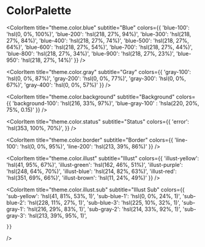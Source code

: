 
<Meta title="Design System/Colors" />

# ColorPalette
<ColorPalette>
  <ColorItem 
    title="theme.color.black"
    subtitle="Black"
    colors={{
      'black-100': 'hsl(0, 0%, 47%)',
      'black-200': 'hsl(0, 0%, 42%)',
      'black-300': 'hsl(0, 0%, 37%)',
      'black-400': 'hsl(0, 0%, 32%)',
      'black-500': 'hsl(0, 0%, 27%)',
      'black-600': 'hsl(0, 0%, 22%)',
      'black-700': 'hsl(0, 0%, 17%)',
      'black-800': 'hsl(0, 0%, 12%)',
      'black-900': 'hsl(0, 0%, 7%)',
      'black-950': 'hsl(0, 0%, 2%)'
    }} 
  />
  
  <ColorItem 
    title="theme.color.blue"
    subtitle="Blue" 
    colors={{
      'blue-100': 'hsl(0, 0%, 100%)',
      'blue-200': 'hsl(218, 27%, 94%)',
      'blue-300': 'hsl(218, 27%, 84%)',
      'blue-400': 'hsl(218, 27%, 74%)',
      'blue-500': 'hsl(218, 27%, 64%)',
      'blue-600': 'hsl(218, 27%, 54%)',
      'blue-700': 'hsl(218, 27%, 44%)',
      'blue-800': 'hsl(218, 27%, 34%)',
      'blue-900': 'hsl(218, 27%, 23%)',
      'blue-950': 'hsl(218, 27%, 14%)'
    }} 
  />

  <ColorItem 
    title="theme.color.gray"
    subtitle="Gray" 
    colors={{
      'gray-100': 'hsl(0, 0%, 87%)',
      'gray-200': 'hsl(0, 0%, 77%)',
      'gray-300': 'hsl(0, 0%, 67%)',
      'gray-400': 'hsl(0, 0%, 57%)'
    }} 
  />

  <ColorItem 
    title="theme.color.background"
    subtitle="Background" 
    colors={{
      'background-100': 'hsl(216, 33%, 97%)',
      'blue-gray-100' : 'hsla(220, 20%, 75%, 0.15)'
    }} 
  />
  
    
  <ColorItem 
    title="theme.color.status" 
    subtitle="Status"
    colors={{
      'error': 'hsl(353, 100%, 70%)',
    }} 
  />

  <ColorItem 
    title="theme.color.border"
    subtitle="Border"
    colors={{
      'line-100': 'hsl(0, 0%, 95%)',
      'line-200': 'hsl(213, 39%, 86%)'
    }} 
  />
  
  <ColorItem 
    title="theme.color.illust"
    subtitle="Illust" 
    colors={{
      'illust-yellow': 'hsl(41, 95%, 67%)',
      'illust-green': 'hsl(162, 46%, 51%)',
      'illust-purple': 'hsl(248, 64%, 70%)',
      'illust-blue': 'hsl(214, 82%, 63%)',
      'illust-red': 'hsl(351, 69%, 66%)',
      'illust-brown': 'hsl(11, 24%, 49%)'
    }} 
  />
  
  <ColorItem 
    title="theme.color.illust.sub"
    subtitle="Illust Sub" 
    colors={{
      'sub-yellow': 'hsl(41, 81%, 53%, 1)',
      'sub-blue-1': 'hsl(0, 0%, 24%, 1)',
      'sub-blue-2': 'hsl(228, 11%, 27%, 1)',
      'sub-blue-3': 'hsl(225, 10%, 32%, 1)',
      'sub-gray-1': 'hsl(216, 29%, 83%, 1)',
      'sub-gray-2': 'hsl(214, 33%, 92%, 1)',
      'sub-gray-3': 'hsl(213, 39%, 95%, 1)',

    }} 
  />
</ColorPalette>